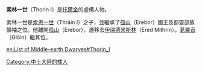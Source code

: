 '''索林一世'''（Thorin I）是[[托爾金|托爾金]]的虛構人物。

索林一世是[[索恩一世|索恩一世]]（Thráin I）之子，並繼承了[[孤山|孤山]]（Erebor）國王及都靈部族領袖之位。他離開[[孤山|孤山]]（Erebor），遷移去[[伊瑞德米斯林|伊瑞德米斯林]]（Ered Mithrin）。[[葛羅音|葛羅音]]（Glóin）繼其位。

{{dwarves}}

[[Category:中土大陸的矮人|Category:中土大陸的矮人]]

[[en:List_of_Middle-earth_Dwarves#Thorin_I|en:List of Middle-earth Dwarves#Thorin_I]]